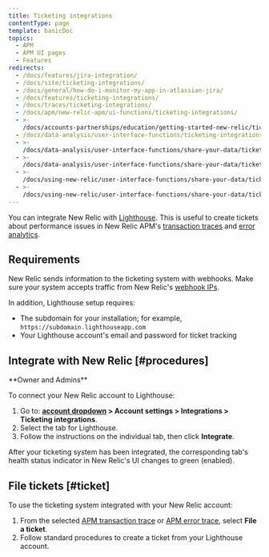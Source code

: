 ```yaml
---
title: Ticketing integrations
contentType: page
template: basicDoc
topics:
  - APM
  - APM UI pages
  - Features
redirects:
  - /docs/features/jira-integration/
  - /docs/site/ticketing-integrations/
  - /docs/general/how-do-i-monitor-my-app-in-atlassian-jira/
  - /docs/features/ticketing-integrations/
  - /docs/traces/ticketing-integrations/
  - /docs/apm/new-relic-apm/ui-functions/ticketing-integrations/
  - >-
    /docs/accounts-partnerships/education/getting-started-new-relic/ticketing-integrations/
  - /docs/data-analysis/user-interface-functions/ticketing-integrations/
  - >-
    /docs/data-analysis/user-interface-functions/share-your-data/ticketing-integrations/
  - >-
    /docs/data-analysis/user-interface-functions/share-your-data/ticketing-integrations-jira-lighthouse-pivotal-tracker/
  - >-
    /docs/using-new-relic/user-interface-functions/share-your-data/ticketing-integrations-jira-lighthouse-pivotal-tracker/
  - >-
    /docs/using-new-relic/user-interface-functions/share-your-data/ticketing-integrations-lighthouse-pivotal-tracker/
---
```


You can integrate New Relic with [Lighthouse](http://lighthouseapp.com). This is useful to create tickets about performance issues in New Relic APM's [transaction traces](/docs/apm/transactions/transaction-traces/introduction-transaction-traces) and [error analytics](/docs/apm/applications-menu/error-analytics/error-analytics-explore-events-behind-errors).

## Requirements

New Relic sends information to the ticketing system with webhooks. Make sure your system accepts traffic from New Relic's [webhook IPs](/docs/apm/new-relic-apm/getting-started/networks#webhooks).

In addition, Lighthouse setup requires:

* The subdomain for your installation; for example, `https://subdomain.lighthouseapp.com`
* Your Lighthouse account's email and password for ticket tracking

## Integrate with New Relic [#procedures]

<Callout variant="tip">
  **Owner and Admins**
</Callout>

To connect your New Relic account to Lighthouse:

1. Go to: **[account dropdown](/docs/using-new-relic/welcome-new-relic/get-started/glossary#account-dropdown) > Account settings > Integrations > Ticketing integrations**.
2. Select the tab for Lighthouse.
3. Follow the instructions on the individual tab, then click **Integrate**.

After your ticketing system has been integrated, the corresponding tab's health status indicator in New Relic's UI changes to green (enabled).

## File tickets [#ticket]

To use the ticketing system integrated with your New Relic account:

1. From the selected [APM transaction trace](/docs/apm/transactions/transaction-traces/transaction-trace-details) or [APM error trace](/docs/apm/applications-menu/error-analytics/error-analytics-manage-error-traces), select **File a ticket**.
2. Follow standard procedures to create a ticket from your Lighthouse account.
